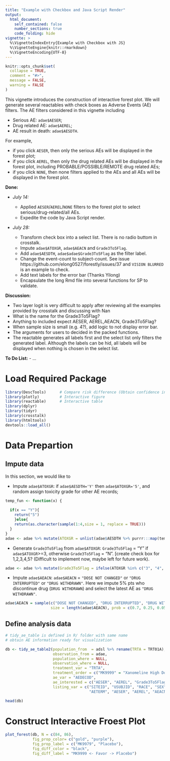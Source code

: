 ```yaml
---
title: "Example with Checkbox and Java Script Render"
output: 
  html_document:
    self_contained: false
    number_sections: true
    code_folding: hide
vignette: >
  %\VignetteIndexEntry{Example with Checkbox with JS}
  %\VignetteEngine{knitr::rmarkdown}
  %\VignetteEncoding{UTF-8}
---
```


```r
knitr::opts_chunk$set(
  collapse = TRUE,
  comment = "#>",
  message = FALSE, 
  warning = FALSE
)
```

This vignette introduces the construction of interactive forest plot. 
We will generate several reactables with check boxes as Adverse Events (AE) filters. 
The AE filters considered in this vignette including 

- Serious AE: `adae$AESER`;
- Drug related AE: `adae$AEREL`;
- AE result in death: `adae$AESDTH`.

For example, 

- if you click `AESER`, then only the serious AEs will be displayed in the forest plot;
- if you click `AEREL`, then only the drug related AEs will be displayed in the forest plot, including PROBABLE/POSSIBLE/REMOTE drug related AEs;
- if you click `NONE`, then none filters applied to the AEs and all AEs will be displayed in the forest plot.


**Done:**

- _July 14:_
  
  - Applied `AESER`/`AEREL`/`NONE` filters to the forest plot to select serious/drug-related/all AEs.
  - Expedite the code by Java Script render.

- _July 28:_

  - Transform check box into a select list. There is no radio buttom in crosstalk.
  - Impute `adae$ATOXGR`, `adae$AEACN` and `Grade3To5Flag`. 
  - Add `adae$AESDTH`,  `adae$adae$Grade3To5Flag` as the filter label.
  - Change the event-count to subject-count. See issue https://github.com/elong0527/forestly/issues/37 and `VISION BLURRED` is an example to check.
  - Add text labels for the error bar (Thanks Yilong)
  - Encapsulate the long Rmd file into several functions for SP to validate.

**Discussion:**
  
  - Two layer logit is very difficult to apply after reviewing all the examples provided by crosstalk and discussing with Nan
  - What is the name for the Grade3To5Flag?
  - Anything to included expect AESER, AEREL,AEACN, Grade3To5Flag?
  - When sample size is small (e.g. 4?), add logic to not display error bar. 
  - The arguments for users to decided in the packed functions.
  - The reactable generates all labels first and the select list only filters the generated label. Although the labels can be hid, all labels will be displayed when nothing is chosen in the select list.
  
**To Do List:**
  - ...

# Load Required Package 
```r
library(DescTools)      # Compare risk difference (Obtain confidence interval)
library(plotly)         # Interactive figure 
library(reactable)      # Interactive table 
library(dplyr)          
library(tidyr)
library(crosstalk)
library(htmltools)
devtools::load_all()
```


# Data Prepartion

## Impute data
In this section, we would like to 

- Impute `adae$ATOXGR`: if `adae$AESDTH='Y'` then `adae$ATOXGR='5'`, and random assign toxicity grade for other AE records;

```r
temp_fun <- function(x) {
    
  if(x == "Y"){
    return("5")
    }else{
    return(as.character(sample(1:4,size = 1, replace = TRUE)))
  }
}
adae <- adae %>% mutate(ATOXGR = unlist(adae$AESDTH %>% purrr:::map(temp_fun)))
```

- Generate `Grade3To5Flag` from `adae$ATOXGR`: `Grade3To5Flag` = "Y" if `adae$ATOXGR`>=3, otherwise `Grade3To5Flag` = "N". [create check box for 1,2,3,4,5? (Difficult to implement now, maybe left for future work).
```r
adae <- adae %>% mutate(Grade3To5Flag = ifelse(ATOXGR %in% c("3", "4", "5"), "Y", "N"))
```

- Impute `adae$AEACN`: `adae$AEACN` = `"DOSE NOT CHANGED"` or `"DRUG INTERRUPTED"` or `"DRUG WITHDRAWN"`. Here we impute 5% pts who discontinue drug (`DRUG WITHDRAWN`) and select the latest AE as `"DRUG WITHDRAWN"`.
```r
adae$AEACN = sample(c("DOSE NOT CHANGED", "DRUG INTERRUPTED", "DRUG WITHDRAWN"), 
                    size = length(adae$AEACN), prob = c(0.7, 0.25, 0.05), replace = TRUE)
```




## Define analysis data
```r
# tidy_ae_table is defined in R/ folder with same name 
# obtain AE information ready for visualization

db <- tidy_ae_table2(population_from  = adsl %>% rename(TRTA = TRT01A),
                     observation_from = adae,
                     population_where = NULL,
                     observation_where = NULL,
                     treatment_var = "TRTA",
                     treatment_order = c("MK9999" = "Xanomeline High Dose", "Placebo" = "Placebo"),
                     ae_var = "AEDECOD",
                     ae_interested = c("AESER", "AEREL", "Grade3To5Flag", "AEACN"),
                     listing_var = c("SITEID", "USUBJID", "RACE", "SEX", 
                                     "AETERM", "AESER", "AEREL", "AEACN", "AEOUT") )

head(db)
```




# Construct Interactive Froest Plot

```r
plot_forest(db, N = c(84, 86),
            fig_prop_color= c("gold", "purple"), 
            fig_prop_label = c("MK9979", "Placebo"), 
            fig_diff_color = "black", 
            fig_diff_label = "MK9999 <- Favor -> Placebo")
```





